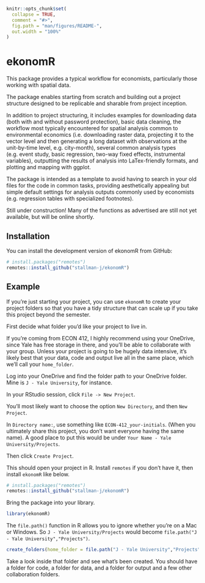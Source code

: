 <!-- README.md is generated from README.Rmd. Please edit that file -->

```r
knitr::opts_chunk$set(
  collapse = TRUE,
  comment = "#>",
  fig.path = "man/figures/README-",
  out.width = "100%"
)
```

# ekonomR

<!-- badges: start -->
<!-- badges: end -->

This package provides a typical workflow for economists, particularly those working with spatial data.

The package enables starting from scratch and building out a project structure designed to be replicable and sharable from project inception. 
    
In addition to project structuring, it includes examples for downloading data (both with and without password protection), basic data cleaning, the workflow most typically encountered for spatial analysis common to environmental economics (i.e. downloading raster data, projecting it to the vector level and then generating a long dataset with observations at the unit-by-time level, e.g. city-month), several common analysis types (e.g. event study, basic regression, two-way fixed effects, instrumental variables), outputting the results of analysis into LaTex-friendly formats, and plotting and mapping with ggplot.
    
The package is intended as a template to avoid having to search in your old files for the code in common tasks, providing aesthetically appealing but simple default settings for analysis outputs commonly used by economists (e.g. regression tables with specialized footnotes). 

Still under construction! Many of the functions as advertised are still not yet available, but will be online shortly.

## Installation

You can install the development version of ekonomR from GitHub:

``` r
# install.packages("remotes")
remotes::install_github("stallman-j/ekonomR")
```

## Example

If you're just starting your project, you can use `ekonomR` to create your project folders so that you have a tidy structure that can scale up if you take this project beyond the semester.

First decide what folder you'd like your project to live in. 

If you're coming from ECON 412, I highly recommend using your OneDrive, since Yale has free storage in there, and you'll be able to collaborate with your group. Unless your project is going to be hugely data intensive, it's likely best that your data, code and output live all in the same place, which we'll call your `home_folder`.

Log into your OneDrive and find the folder path to your OneDrive folder. Mine is `J - Yale University`, for instance.

In your RStudio session, click `File -> New Project`. 

You'll most likely want to choose the option `New Directory`, and then `New Project`.

In `Directory name:`, use something like `ECON-412_your-initials`. (When you ultimately share this project, you don't want everyone having the same name). A good place to put this would be under `Your Name - Yale University/Projects`.

Then click `Create Project`.

This should open your project in R. Install `remotes` if you don't have it, then install `ekonomR` like below.

``` r
# install.packages("remotes")
remotes::install_github("stallman-j/ekonomR")
```

Bring the package into your library.

``` r
library(ekonomR)

```

The `file.path()` function in R allows you to ignore whether you're on a Mac or Windows. So `J - Yale University/Projects` would become `file.path("J - Yale University","Projects")`.

``` r
create_folders(home_folder = file.path("J - Yale University","Projects","ECON-412_js"))

```

Take a look inside that folder and see what's been created. You should have a folder for code, a folder for data, and a folder for output and a few other collaboration folders.
